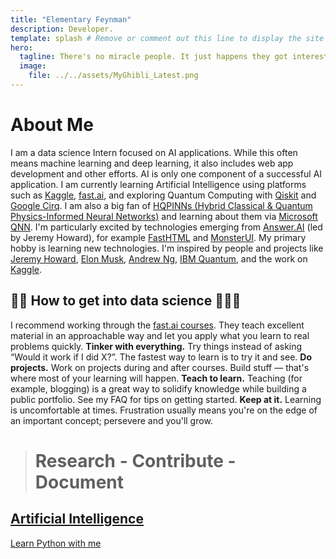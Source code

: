 ```yaml
---
title: "Elementary Feynman"
description: Developer.
template: splash # Remove or comment out this line to display the site sidebar on this page.
hero:
  tagline: There's no miracle people. It just happens they got interested in this thing and they learned all this stuff. There's just people. – Richard Feynman. 
  image:
    file: ../../assets/MyGhibli_Latest.png
---
```





# About Me

I am a data science Intern focused on AI applications. While this often means machine learning and deep learning, it also includes web app development and other efforts. AI is only one component of a successful AI application.
I am currently learning Artificial Intelligence using platforms such as [Kaggle](https://www.kaggle.com/rajeshkumarkarra), [fast.ai](https://www.fast.ai/), and exploring Quantum Computing with [Qiskit](https://qiskit.org/) and [Google Cirq](https://quantumai.google/cirq).
I am also a big fan of [HQPINNs (Hybrid Classical & Quantum Physics-Informed Neural Networks)](https://arxiv.org/abs/2404.15015) and learning about them via [Microsoft QNN](https://www.microsoft.com/en-us/research/project/quantum-neural-networks/).
I'm particularly excited by technologies emerging from [Answer.AI](https://answer.ai/) (led by Jeremy Howard), for example [FastHTML](https://fastht.ml/docs/) and [MonsterUI](https://monsterui.answer.ai/).
My primary hobby is learning new technologies. I'm inspired by people and projects like [Jeremy Howard](https://scholar.google.com/citations?user=ZWdEJ54AAAAJ&hl=en), [Elon Musk](https://en.wikipedia.org/wiki/Elon_Musk), [Andrew Ng](https://www.linkedin.com/in/andrewyng/), [IBM Quantum](https://www.ibm.com/quantum/qiskit), and the work on [Kaggle](https://www.kaggle.com/rajeshkumarkarra).

## 👨‍💻 How to get into data science 👩🏻‍💻

I recommend working through the [fast.ai courses](https://course.fast.ai/). They teach excellent material in an approachable way and let you apply what you learn to real problems quickly.
**Tinker with everything.** Try things instead of asking “Would it work if I did X?”. The fastest way to learn is to try it and see.
**Do projects.** Work on projects during and after courses. Build stuff — that's where most of your learning will happen.
**Teach to learn.** Teaching (for example, blogging) is a great way to solidify knowledge while building a public portfolio. See my FAQ for tips on getting started.
**Keep at it.** Learning is uncomfortable at times. Frustration usually means you're on the edge of an important concept; persevere and you'll grow.

> # Research - Contribute - Document



## [Artificial Intelligence](https://github.com/r-karra/AI.git)
[Learn Python with me](https://gist.github.com/r-karra/17aea1040b7c41eeba4f2e5441824d66)
